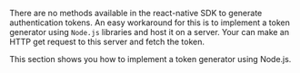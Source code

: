 <PlatformWrapper platform="react-native">

There are no methods available in the react-native SDK to generate authentication tokens. An easy workaround for this is to implement a token generator using `Node.js` libraries and host it on a server. Your <Vpl k="CLIENT" /> can make an HTTP get request to this server and fetch the token.

This section shows you how to implement a token generator using Node.js.

</PlatformWrapper>